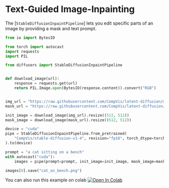<!--Copyright 2022 The HuggingFace Team. All rights reserved.

Licensed under the Apache License, Version 2.0 (the "License"); you may not use this file except in compliance with
the License. You may obtain a copy of the License at

http://www.apache.org/licenses/LICENSE-2.0

Unless required by applicable law or agreed to in writing, software distributed under the License is distributed on
an "AS IS" BASIS, WITHOUT WARRANTIES OR CONDITIONS OF ANY KIND, either express or implied. See the License for the
specific language governing permissions and limitations under the License.
-->

# Text-Guided Image-Inpainting

The [`StableDiffusionInpaintPipeline`] lets you edit specific parts of an image by providing a mask and text prompt.

```python
from io import BytesIO

from torch import autocast
import requests
import PIL

from diffusers import StableDiffusionInpaintPipeline


def download_image(url):
    response = requests.get(url)
    return PIL.Image.open(BytesIO(response.content)).convert("RGB")


img_url = "https://raw.githubusercontent.com/CompVis/latent-diffusion/main/data/inpainting_examples/overture-creations-5sI6fQgYIuo.png"
mask_url = "https://raw.githubusercontent.com/CompVis/latent-diffusion/main/data/inpainting_examples/overture-creations-5sI6fQgYIuo_mask.png"

init_image = download_image(img_url).resize((512, 512))
mask_image = download_image(mask_url).resize((512, 512))

device = "cuda"
pipe = StableDiffusionInpaintPipeline.from_pretrained(
    "CompVis/stable-diffusion-v1-4", revision="fp16", torch_dtype=torch.float16, use_auth_token=True
).to(device)

prompt = "a cat sitting on a bench"
with autocast("cuda"):
    images = pipe(prompt=prompt, init_image=init_image, mask_image=mask_image, strength=0.75).images

images[0].save("cat_on_bench.png")
```

You can also run this example on colab [![Open In Colab](https://colab.research.google.com/assets/colab-badge.svg)](https://colab.research.google.com/github/huggingface/notebooks/blob/main/diffusers/in_painting_with_stable_diffusion_using_diffusers.ipynb)
